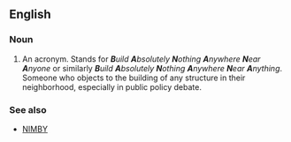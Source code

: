 ==English==

===Noun===

#An acronym. Stands for '' '''B'''uild '''A'''bsolutely '''N'''othing '''A'''nywhere '''N'''ear '''A'''nyone '' or similarly '' '''B'''uild '''A'''bsolutely '''N'''othing '''A'''nywhere '''N'''ear '''A'''nything ''. Someone who objects to the building of any structure in their neighborhood, especially in public policy debate.

===See also===
*[[NIMBY]]